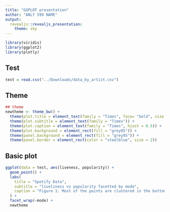 ```yaml
---
title: "GGPLOT presentation"
author: "ANLY 599 NAME"
output:
  revealjs::revealjs_presentation:
    theme: sky
---
```


```r
library(viridis)
library(ggplot2)
library(plotly)
```

## Test

```r
test = read.csv("../Downloads/data_by_artist.csv")
```

## Theme

```r
## theme
newtheme <- theme_bw() + 
  theme(plot.title = element_text(family = "Times", face= "bold", size = "20" ,color = "darkred", hjust = 0.5)) +
  theme(plot.subtitle = element_text(family = "Times")) +
  theme(plot.caption = element_text(family = "Times", hjust = 0.5)) +
  theme(plot.background = element_rect(fill = "grey85")) +
  theme(panel.background = element_rect(fill = "grey95")) +
  theme(panel.border = element_rect(color = "steelblue", size = 2))
```

## Basic plot

```r
ggplot(data = test, aes(liveness, popularity)) + 
  geom_point() + 
  labs(
    title = "Spotify Data",
    subtitle = "liveliness vs popularity facetted by mode",
    caption = "Figure 1: Most of the points are clustered in the bottom left of the graph"
  ) +
  facet_wrap(~mode) +
  newtheme
```

